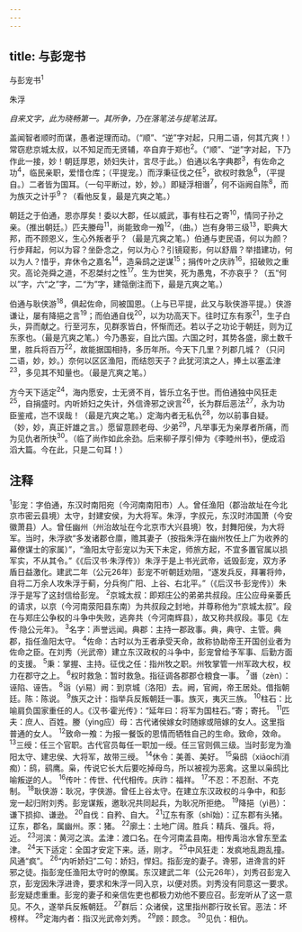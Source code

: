 ```yaml
---
---
---
```

title: 与彭宠书
---



与彭宠书<sup>1</sup>


朱浮

*自来文字，此为晓畅第一。其所争，乃在落笔法与提笔法耳。*

盖闻智者顺时而谋，愚者逆理而动。（“顺”、“逆”字对起，只用二语，何其亢爽！）常窃悲京城太叔，以不知足而无贤辅，卒自弃于郑也<sup>2</sup>。（“顺”、“逆”字对起，下乃作此一接，妙！朝廷厚恩，娇妇失计，言尽于此。）伯通以名字典郡<sup>3</sup>，有佐命之功<sup>4</sup>，临民亲职，爱惜仓库；（平提宠。）而浮秉征伐之任<sup>5</sup>，欲权时救急<sup>6</sup>，（平提自。）二者皆为国耳。（一句平断过，妙，妙。）即疑浮相谮<sup>7</sup>，何不诣阙自陈<sup>8</sup>，而为族灭之计乎<sup>9</sup>？（看他反复，最是亢爽之笔。）

朝廷之于伯通，恩亦厚矣！委以大郡，任以威武，事有柱石之寄<sup>10</sup>，情同子孙之亲。（推出朝廷。）匹夫媵母<sup>11</sup>，尚能致命一飧<sup>12</sup>，（曲。）岂有身带三级<sup>13</sup>，职典大邦，而不顾恩义，生心外叛者乎？（最是亢爽之笔。）伯通与吏民语，何以为颜？行步拜起，何以为容？坐卧念之，何以为心？引镜窥影，何以舒眉？举措建功，何以为人？惜乎，弃休令之嘉名<sup>14</sup>，造枭鸱之逆谋<sup>15</sup>；捐传叶之庆祚<sup>16</sup>，招破败之重灾。高论尧舜之道，不忍桀纣之性<sup>17</sup>。生为世笑，死为愚鬼，不亦哀乎？（五“何以”字，六“之”字，二“为”字，建瓴倒注而下，最是亢爽之笔。）

伯通与耿侠游<sup>18</sup>，俱起佐命，同被国恩。（上与已平提，此又与耿侠游平提。）侠游谦让，屡有降挹之言<sup>19</sup>；而伯通自伐<sup>20</sup>，以为功高天下。往时辽东有豕<sup>21</sup>，生子白头，异而献之。行至河东，见群豕皆白，怀惭而还。若以子之功论于朝廷，则为辽东豕也。（最是亢爽之笔。）今乃愚妄，自比六国。六国之时，其势各盛，廓土数千里，胜兵将百万<sup>22</sup>，故能据国相持，多历年所。今天下几里？列郡几城？（只问二语，妙，妙。）奈何以区区渔阳，而结怨天子？此犹河滨之人，捧土以塞孟津<sup>23</sup>，多见其不知量也。（最是亢爽之笔。）

方今天下适定<sup>24</sup>，海内愿安，士无贤不肖，皆乐立名于世。而伯通独中风狂走<sup>25</sup>，自捐盛时。内听娇妇之失计，外信谗邪之谀言<sup>26</sup>，长为群后恶法<sup>27</sup>，永为功臣鉴戒，岂不误哉！（最是亢爽之笔。）定海内者无私仇<sup>28</sup>，勿以前事自疑。（妙，妙，真正奸雄之言。）愿留意顾老母、少弟<sup>29</sup>，凡举事无为亲厚者所痛，而为见仇者所快<sup>30</sup>。（临了尚作如此余劲。后来柳子厚引伸为《李睦州书》，便成滔滔大篇。今在此，只是二句耳！）

## 注释

<sup>1</sup>彭宠：字伯通，东汉时南阳宛（今河南南阳市）人。曾任渔阳（郡治故址在今北京市密云县境）太守，封建安侯，为大将军。朱浮，字叔元，东汉时沛国萧（今安徽萧县）人。曾任幽州（州治故址在今北京市大兴县境）牧，封舞阳侯，为大将军。当时，朱浮欲“多发诸郡仓廪，赡其妻子（按指朱浮在幽州牧任上广为收养的幕僚谋士的家属）”，“渔阳太守彭宠以为天下未定，师旅方起，不宜多置官属以损军实，不从其令。”《《后汉书·朱浮传》）朱浮于是上书光武帝，诋毁彭宠，双方矛盾日益激化。建武二年（公元26年）彭宠不听朝廷劝阻，“遂发兵反，拜署将帅，自将二万余人攻朱浮于蓟，分兵徇广阳、上谷、右北平。”（《后汉书·彭宠传》）朱浮于是写了这封信给彭宠。
<sup>2</sup>京城太叔：即郑庄公的弟弟共叔段。庄公应母亲萎氏的请求，以京（今河南荥阳县东南）为共叔段之封地，并尊称他为“京城太叔”。段在与郑庄公争权的斗争中失败，逃奔共（今河南辉县），故又称共叔段。事见《左传·隐公元年》。
<sup>3</sup>名字：声誉远闻。典郡：主持一郡政事。典，典守、主管。典郡，指任渔阳太守。
<sup>4</sup>佐命：古时以为王者承受天命，故称协助帝王开国创业者为佐命之臣。在刘秀（光武帝）建立东汉政权的斗争中，彭宠曾给予军事、后勤方面的支援。
<sup>5</sup>秉：掌握、主持。征伐之任：指州牧之职。州牧掌管一州军政大权，权力在郡守之上。
<sup>6</sup>权时救急：暂时救急。指征调各郡郡仓粮食一事。
<sup>7</sup>谮（zèn）：诬陷、诬告。
<sup>8</sup>诣（yì易）阙：到京城（洛阳）去。阙，官阙，帝王居处。借指朝廷。陈：陈说。
<sup>9</sup>族灭之计：指举兵反叛朝廷一事。族灭，夷灭三族。
<sup>10</sup>柱石：比喻肩负国家重任的人。《汉书·霍光传》：“延年曰：将军为国柱石。”寄；寄托。
<sup>11</sup>匹夫：庶人、百姓。媵（yìng应）母：古代诸侯嫁女时随嫁或陪嫁的女人。这里指普通的女人。
<sup>12</sup>致命一飧：为报一餐饭的恩情而牺牲自己的生命。致命，效命。
<sup>13</sup>三绶：任三个官职。古代官员每任一职加一绶。任三官则佩三级。当时彭宠为渔阳太守、建忠侯、大将军，故带三绶。
<sup>14</sup>休令：美善、美好。
<sup>15</sup>枭鸱（xiāochī消痴）：鸱，鹞鹰。枭，传说它长大后要吃掉母鸟，所以被视为恶禽。这里以枭鸱比喻叛逆的人。
<sup>16</sup>传叶：传世、代代相传。庆祚：福祥。
<sup>17</sup>不忍：不忍耐、不克制。
<sup>18</sup>耿侠游：耿况，字侠游。曾任上谷太守。在建立东汉政权的斗争中，和彭宠一起归附刘秀。彭宠谋叛，邀耿况共同起兵，为耿况所拒绝。
<sup>19</sup>降挹（yì邑）：谦下损抑、谦逊。
<sup>20</sup>自伐：自矜、自大。
<sup>21</sup>辽东有豕（shǐ始）：辽东郡有头猪。辽东，郡名，属幽州。豕：猪。
<sup>22</sup>廓土：土地广阔。胜兵：精兵、强兵。将，近。
<sup>23</sup>河滨：黄河之滨。孟津：渡口名。在今河南孟县南。相传禹治水曾东至孟津。
<sup>24</sup>天下适定：全国才安定下来。适，刚才。
<sup>25</sup>中风狂走：发疯地乱跑乱撞。风通“疯”。
<sup>26</sup>“内听娇妇”二句：娇妇，悍妇。指彭宠的妻子。谗邪，进谗言的奸邪之徒。指彭宠任渔阳太守时的僚属。东汉建武二年（公元26年），刘秀召彭宠入京，彭宠因朱浮进谗，要求和朱浮一同入京，以便对质。刘秀没有同意这一要求。彭宠疑虑重重。彭宠的妻子和亲信佐吏也都极力劝他不要应召。彭宠听从了这一意见。不久，遂举兵反叛朝廷。
<sup>27</sup>群后：众诸侯，这里指州郡行玫长官。恶法：坏榜样。
<sup>28</sup>定海内者：指汉光武帝刘秀。
<sup>29</sup>顾：顾念。
<sup>30</sup>见仇：相仇。